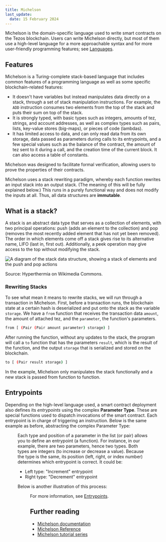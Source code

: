```yaml
---
title: Michelson
last_update:
  date: 15 February 2024
---
```



Michelson is the domain-specific language used to write smart contracts on the Tezos blockchain.
Users can write Michelson directly, but most of them use a high-level language for a more approachable syntax and for more user-friendly programming features; see [Languages](/smart-contracts/languages).

## Features

Michelson is a Turing-complete stack-based language that includes common features of a programming language as well as some specific blockchain-related features:

- It doesn't have variables but instead manipulates data directly on a stack, through a set of stack manipulation instructions. For example, the `ADD` instruction consumes two elements from the top of the stack and puts their sum on top of the stack.
- It is strongly typed, with basic types such as integers, amounts of tez, strings, and account addresses, as well as complex types such as pairs, lists, key-value stores (big-maps), or pieces of code (lambdas).
- It has limited access to data, and can only read data from its own storage, data passed as parameters during calls to its entrypoints, and a few special values such as the balance of the contract, the amount of tez sent to it during a call, and the creation time of the current block. It can also access a table of constants.

Michelson was designed to facilitate formal verification, allowing users to prove the properties of their contracts.

Michelson uses a stack rewriting paradigm, whereby each function rewrites an input stack into an output stack. (The meaning of this will be fully explained below.) This runs in a purely functional way and does not modify the inputs at all. Thus, all data structures are **immutable**.

## What is a stack?

A stack is an abstract data type that serves as a collection of elements, with two principal operations: push (adds an element to the collection) and pop (removes the most recently added element that has not yet been removed). The order in which elements come off a stack gives rise to its alternative name, LIFO (last in, first out). Additionally, a peek operation may give access to the top without modifying the stack.

![A diagram of the stack data structure, showing a stack of elements and the push and pop actions](/img/smart-contracts/Stack_data_structure.gif)

Source: Hyperthermia on Wikimedia Commons.

### Rewriting Stacks

To see what mean it means to rewrite stacks, we will run through a transaction in Michelson. First, before a transaction runs, the blockchain state at a certain hash is deserialized and put onto the stack as the variable `storage`. We have a `from` function that receives the transaction data `amount`, the amount of attached tez, and the `parameter`, the function's parameters.

```sh
from [ (Pair (Pair amount parameter) storage) ]
```

After running the function, without any updates to the stack, the program will call a `to` function that has the parameters `result`, which is the result of the function, and the output `storage` that is serialized and stored on the blockchain.

```sh
to [ (Pair result storage) ]
```

In the example, Michelson only manipulates the stack functionally and a new stack is passed from function to function.

## Entrypoints

Depending on the high-level language used, a smart contract deployment also defines its *entrypoints* using the complex **Parameter Type**. These are special functions used to dispatch invocations of the smart contract. Each entrypoint is in charge of triggering an instruction. Below is the same example as before, abstracting the complex Parameter Type:

<Figure src="/img/invoke_smart_contract.svg" caption="Figure 1: Call of a smart contract triggering its entrypoints, code, and modifying its storage's state" />

Each type and position of a parameter in the list (or pair) allows you to define an entrypoint (a function). For instance, in our example, there are two parameters, hence two types. Both types are integers (to increase or decrease a value). Because the type is the same, its position (left, right, or index number) determines which entrypoint is correct.
It could be:
- Left type: "Increment" entrypoint
- Right type: "Decrement" entrypoint

Below is another illustration of this process:

<Figure src="/img/tezos_smart_contract_deploy_invoke.svg" caption="Figure 2: Deployment and call of a Tezos smart contract with high-level languages" />

For more information, see [Entrypoints](/smart-contracts/entrypoints).

## Further reading

* [Michelson documentation](http://tezos.gitlab.io/007/michelson.html)
* [Michelson Reference](https://tezos.gitlab.io/michelson-reference/)
* [Michelson tutorial series](https://gitlab.com/camlcase-dev/michelson-tutorial/tree/master)
